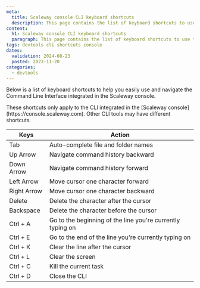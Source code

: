```yaml
---
meta:
  title: Scaleway console CLI keyboard shortcuts
  description: This page contains the list of keyboard shortcuts to use the Scaleway console CLI
content:
  h1: Scaleway console CLI keyboard shortcuts
  paragraph: This page contains the list of keyboard shortcuts to use the Scaleway console CLI
tags: devtools cli shortcuts console
dates:
  validation: 2024-08-23
  posted: 2023-11-20
categories:
  - devtools
---
```


Below is a list of keyboard shortcuts to help you easily use and navigate the Command Line Interface integrated in the Scaleway console.

<Message type="note">
These shortcuts only apply to the CLI integrated in the [Scaleway console](https://console.scaleway.com). Other CLI tools may have different shortcuts.
</Message>

|Keys             | Action                                                     |
|-----------------|------------------------------------------------------------|
| Tab             | Auto-complete file and folder names                        |
| Up Arrow        | Navigate command history backward                          |
| Down Arrow      | Navigate command history forward                           |
| Left Arrow      | Move cursor one character forward                          |
| Right Arrow     | Move cursor one character backward                         |
| Delete          | Delete the character after the cursor                      |
| Backspace       | Delete the character before the cursor                     |
| Ctrl + A        | Go to the beginning of the line you're currently typing on |
| Ctrl + E        | Go to the end of the line you're currently typing on       |
| Ctrl + K        | Clear the line after the cursor                            |
| Ctrl + L        | Clear the screen                                           |
| Ctrl + C        | Kill the current task                                      |
| Ctrl + D        | Close the CLI                                              |

